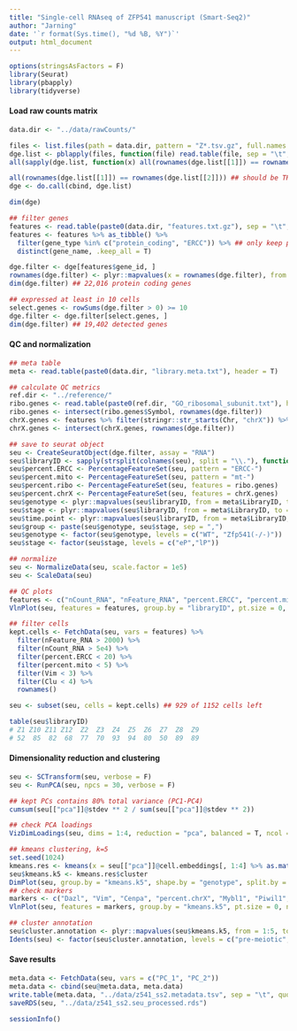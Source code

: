```yaml
---
title: "Single-cell RNAseq of ZFP541 manuscript (Smart-Seq2)"
author: "Jarning"
date: '`r format(Sys.time(), "%d %B, %Y")`'
output: html_document
---
```


```r
options(stringsAsFactors = F)
library(Seurat)
library(pbapply)
library(tidyverse)
```

#### Load raw counts matrix

```r
data.dir <- "../data/rawCounts/"

files <- list.files(path = data.dir, pattern = "Z*.tsv.gz", full.names = T)
dge.list <- pblapply(files, function(file) read.table(file, sep = "\t", header = T, row.names = 1))
all(sapply(dge.list, function(x) all(rownames(dge.list[[1]]) == rownames(x))))

all(rownames(dge.list[[1]]) == rownames(dge.list[[2]])) ## should be TRUE
dge <- do.call(cbind, dge.list)

dim(dge)

## filter genes
features <- read.table(paste0(data.dir, "features.txt.gz"), sep = "\t", header = T, row.names = 1)
features <- features %>% as_tibble() %>% 
  filter(gene_type %in% c("protein_coding", "ERCC")) %>% ## only keep protein_coding genes
  distinct(gene_name, .keep_all = T)

dge.filter <- dge[features$gene_id, ]
rownames(dge.filter) <- plyr::mapvalues(x = rownames(dge.filter), from = features$gene_id, to = features$gene_name)
dim(dge.filter) ## 22,016 protein coding genes

## expressed at least in 10 cells
select.genes <- rowSums(dge.filter > 0) >= 10
dge.filter <- dge.filter[select.genes, ]
dim(dge.filter) ## 19,402 detected genes
```

#### QC and normalization

```r
## meta table
meta <- read.table(paste0(data.dir, "library.meta.txt"), header = T)

## calculate QC metrics
ref.dir <- "../reference/"
ribo.genes <- read.table(paste0(ref.dir, "GO_ribosomal_subunit.txt"), header = T, sep = "\t")
ribo.genes <- intersect(ribo.genes$Symbol, rownames(dge.filter))
chrX.genes <- features %>% filter(stringr::str_starts(Chr, "chrX")) %>% `[[`("gene_name")
chrX.genes <- intersect(chrX.genes, rownames(dge.filter))

## save to seurat object
seu <- CreateSeuratObject(dge.filter, assay = "RNA")
seu$libraryID <- sapply(strsplit(colnames(seu), split = "\\."), function(x) x[1])
seu$percent.ERCC <- PercentageFeatureSet(seu, pattern = "ERCC-")
seu$percent.mito <- PercentageFeatureSet(seu, pattern = "mt-")
seu$percent.ribo <- PercentageFeatureSet(seu, features = ribo.genes)
seu$percent.chrX <- PercentageFeatureSet(seu, features = chrX.genes)
seu$genotype <- plyr::mapvalues(seu$libraryID, from = meta$LibraryID, to = meta$Genotype)
seu$stage <- plyr::mapvalues(seu$libraryID, from = meta$LibraryID, to = meta$Stage)
seu$time.point <- plyr::mapvalues(seu$libraryID, from = meta$LibraryID, to = meta$Time.point)
seu$group <- paste(seu$genotype, seu$stage, sep = ",")
seu$genotype <- factor(seu$genotype, levels = c("WT", "Zfp541(-/-)"))
seu$stage <- factor(seu$stage, levels = c("eP","lP"))

## normalize
seu <- NormalizeData(seu, scale.factor = 1e5)
seu <- ScaleData(seu)
```

```r
## QC plots
features <- c("nCount_RNA", "nFeature_RNA", "percent.ERCC", "percent.mito", "percent.ribo", "percent.chrX", "Vim", "Clu")
VlnPlot(seu, features = features, group.by = "libraryID", pt.size = 0, ncol = 2)
```

```r
## filter cells
kept.cells <- FetchData(seu, vars = features) %>% 
  filter(nFeature_RNA > 2000) %>% 
  filter(nCount_RNA > 5e4) %>% 
  filter(percent.ERCC < 20) %>% 
  filter(percent.mito < 5) %>% 
  filter(Vim < 3) %>% 
  filter(Clu < 4) %>% 
  rownames()

seu <- subset(seu, cells = kept.cells) ## 929 of 1152 cells left

table(seu$libraryID)
# Z1 Z10 Z11 Z12  Z2  Z3  Z4  Z5  Z6  Z7  Z8  Z9 
# 52  85  82  68  77  70  93  94  80  50  89  89 
```

#### Dimensionality reduction and clustering

```r
seu <- SCTransform(seu, verbose = F)
seu <- RunPCA(seu, npcs = 30, verbose = F)

## kept PCs contains 80% total variance (PC1-PC4)
cumsum(seu[["pca"]]@stdev ** 2 / sum(seu[["pca"]]@stdev ** 2))
```

```r
## check PCA loadings
VizDimLoadings(seu, dims = 1:4, reduction = "pca", balanced = T, ncol = 4)
```

```r
## kmeans clustering, k=5
set.seed(1024)
kmeans.res <- kmeans(x = seu[["pca"]]@cell.embeddings[, 1:4] %>% as.matrix(), centers = 5)
seu$kmeans.k5 <- kmeans.res$cluster
DimPlot(seu, group.by = "kmeans.k5", shape.by = "genotype", split.by = "time.point", pt.size = 2)
## check markers
markers <- c("Dazl", "Vim", "Cenpa", "percent.chrX", "Mybl1", "Piwil1", "Pou5f2", "Ccna1")
VlnPlot(seu, features = markers, group.by = "kmeans.k5", pt.size = 0, ncol = 4, assay = "RNA")
```

```r
## cluster annotation
seu$cluster.annotation <- plyr::mapvalues(seu$kmeans.k5, from = 1:5, to = c("pre-meiotic", "early pachytene", "early pachytene", "late pachytene", "late pachytene"))
Idents(seu) <- factor(seu$cluster.annotation, levels = c("pre-meiotic", "early pachytene", "late pachytene"))
```

#### Save results

```r
meta.data <- FetchData(seu, vars = c("PC_1", "PC_2"))
meta.data <- cbind(seu@meta.data, meta.data)
write.table(meta.data, "../data/z541_ss2.metadata.tsv", sep = "\t", quote = F)
saveRDS(seu, "../data/z541_ss2.seu_processed.rds")
```


```r
sessionInfo()
```

